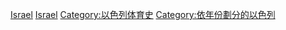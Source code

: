 [[Category:各年份各國體育|Israel]]
[[Category:各年份亞洲體育|Israel]]
[[Category:以色列体育史|Category:以色列体育史]]
[[Category:依年份劃分的以色列|Category:依年份劃分的以色列]]